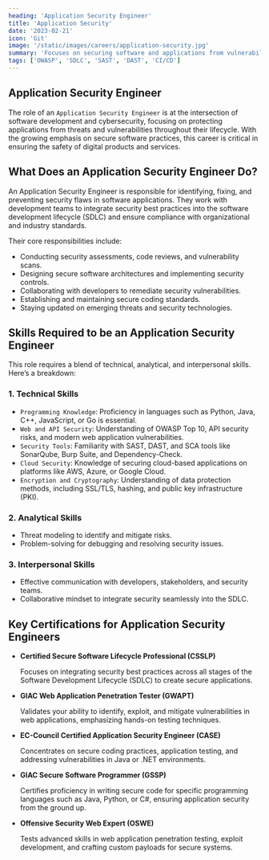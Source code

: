 ```yaml
---
heading: 'Application Security Engineer'
title: 'Application Security'
date: '2023-02-21'
icon: 'Git'
image: '/static/images/careers/application-security.jpg'
summary: 'Focuses on securing software and applications from vulnerabilities.'
tags: ['OWASP', 'SDLC', 'SAST', 'DAST', 'CI/CD']
---
```


## Application Security Engineer

The role of an `Application Security Engineer` is at the intersection of software development and cybersecurity, focusing on protecting applications from threats and vulnerabilities throughout their lifecycle. With the growing emphasis on secure software practices, this career is critical in ensuring the safety of digital products and services.

## What Does an Application Security Engineer Do?

An Application Security Engineer is responsible for identifying, fixing, and preventing security flaws in software applications. They work with development teams to integrate security best practices into the software development lifecycle (SDLC) and ensure compliance with organizational and industry standards.

Their core responsibilities include:

- Conducting security assessments, code reviews, and vulnerability scans.
- Designing secure software architectures and implementing security controls.
- Collaborating with developers to remediate security vulnerabilities.
- Establishing and maintaining secure coding standards.
- Staying updated on emerging threats and security technologies.

## Skills Required to be an Application Security Engineer

This role requires a blend of technical, analytical, and interpersonal skills. Here’s a breakdown:

### 1. Technical Skills

- `Programming Knowledge`: Proficiency in languages such as Python, Java, C++, JavaScript, or Go is essential.
- `Web and API Security`: Understanding of OWASP Top 10, API security risks, and modern web application vulnerabilities.
- `Security Tools`: Familiarity with SAST, DAST, and SCA tools like SonarQube, Burp Suite, and Dependency-Check.
- `Cloud Security`: Knowledge of securing cloud-based applications on platforms like AWS, Azure, or Google Cloud.
- `Encryption and Cryptography`: Understanding of data protection methods, including SSL/TLS, hashing, and public key infrastructure (PKI).

### 2. Analytical Skills

- Threat modeling to identify and mitigate risks.
- Problem-solving for debugging and resolving security issues.

### 3. Interpersonal Skills

- Effective communication with developers, stakeholders, and security teams.
- Collaborative mindset to integrate security seamlessly into the SDLC.

## Key Certifications for Application Security Engineers

- **Certified Secure Software Lifecycle Professional (CSSLP)**

  Focuses on integrating security best practices across all stages of the Software Development Lifecycle (SDLC) to create secure applications.

- **GIAC Web Application Penetration Tester (GWAPT)**

  Validates your ability to identify, exploit, and mitigate vulnerabilities in web applications, emphasizing hands-on testing techniques.

- **EC-Council Certified Application Security Engineer (CASE)**

  Concentrates on secure coding practices, application testing, and addressing vulnerabilities in Java or .NET environments.

- **GIAC Secure Software Programmer (GSSP)**

  Certifies proficiency in writing secure code for specific programming languages such as Java, Python, or C#, ensuring application security from the ground up.

- **Offensive Security Web Expert (OSWE)**

  Tests advanced skills in web application penetration testing, exploit development, and crafting custom payloads for secure systems.

